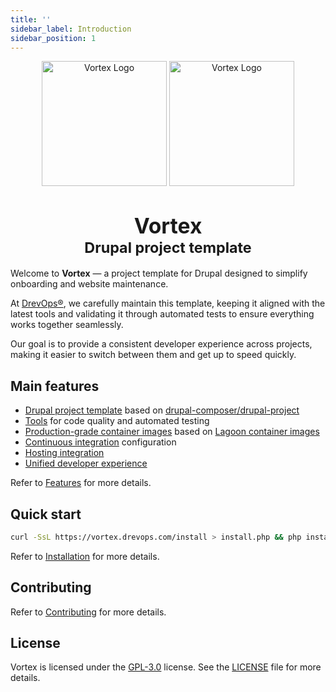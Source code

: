 ```yaml
---
title: ''
sidebar_label: Introduction
sidebar_position: 1
---
```


<div align="center">
  <picture>
    <img width="200" src="/img/logo-vortex-light.svg#gh-dark-mode-only" alt="Vortex Logo"/>
    <img width="200" src="/img/logo-vortex-dark.svg#gh-light-mode-only" alt="Vortex Logo"/>
  </picture>
  <h1 align="center">
    <big>Vortex</big><br/><small>Drupal project template</small>
  </h1>
</div>


Welcome to <strong>Vortex</strong> &mdash; a project template for Drupal designed to simplify onboarding and website maintenance.

At [DrevOps&reg;](https://www.drevops.com/), we carefully maintain this
template, keeping it aligned with the latest tools and validating it through
automated tests to ensure everything works together seamlessly.

Our goal is to provide a consistent developer experience across projects, making
it easier to switch between them and get up to speed quickly.

## Main features

- [Drupal project template](drupal) based
on [drupal-composer/drupal-project](https://github.com/drupal-composer/drupal-project)
- [Tools](tools) for code quality and automated testing
- [Production-grade container images](tools/docker) based
on [Lagoon container images](https://github.com/uselagoon/lagoon-images)
- [Continuous integration](ci) configuration
- [Hosting integration](hosting)
- [Unified developer experience](workflows)

Refer to [Features](getting-started/features.mdx) for more details.

## Quick start

```bash
curl -SsL https://vortex.drevops.com/install > install.php && php install.php
```

Refer to [Installation](getting-started/installation.mdx) for more details.

## Contributing

Refer to [Contributing](contributing) for more details.

## License

Vortex is licensed under the [GPL-3.0](https://www.gnu.org/licenses/gpl-3.0.en.html) license. See
the [LICENSE](https://github.com/drevops/vortex/blob/develop/LICENSE) file for more details.
